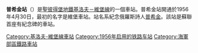 {{NoteTA|G1=Railway}}
{{Infobox station
| name          = 普希金<br />{{lang|ru|Пу́шкинская}}
| type          = {{STPETERSBURGMETRO type}}
| style         =
| image         = SPB Pushkinskaya metro station asv2018-07.jpg
| image_size    =
| image_caption = 車站大廳
| address       = [[海軍部區|海軍部區]]
| borough       = [[聖彼得堡|聖彼得堡]]
| country       = [[俄羅斯|俄羅斯]]
| coordinates   = {{coord|59|55|14.48|N|30|19|46.81|E|display=title,inline}}
| line          = {{STPETERSBURGMETRO-line1}}
| other         =
| structure     = 地下
| platform      = 1個[[島式月台|島式月台]]
| depth         = ≈{{convert|57|m|ft|0|abbr=on}}
| levels        = 1層
| tracks        = 2條
| parking       =
| bicycle       =
| baggage_check =
| opened        = 1956年4月30日
| closed        =
| rebuilt       =
| electrified   =
| ADA           =
| code          =
| owned         = [[聖彼得堡地鐵|聖彼得堡地鐵]]
| zone          =
| smartcardname =
| smartcardstatus =
| former        =
| passengers    =
| pass_year     =
| pass_percent  =
| pass_system   =
| mpassengers   =
| services      = 
| map_locator   =
}}
'''普希金站'''（{{lang-rus|Пу́шкинская|Pushkinskaya}}）是[[聖彼得堡地鐵|聖彼得堡地鐵]][[基洛夫－維堡線|基洛夫－維堡線]]的一個車站。普希金站開通於1956年4月30日，最初的名字是維堡車站。站名系紀念俄羅斯詩人[[普希金|普希金]]。該站是蘇聯首座有紀念碑的車站。

{{s-rail-start}}
{{s-rail|title=圣彼得堡地铁}}
{{s-line new|system=SPBM|line=1|previous=弗拉基米尔|next=科技学院}}
{{s-end}}

{{基洛夫－維堡線}}
[[Category:基洛夫-維堡線車站|Category:基洛夫-維堡線車站]]
[[Category:1956年启用的铁路车站|Category:1956年启用的铁路车站]]
[[Category:海軍部區鐵路車站|Category:海軍部區鐵路車站]]